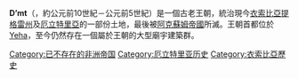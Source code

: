 {{Multiple issues|
{{Expand language|1=en|time=2020-09-14T10:08:56+00:00}}
{{Unreferenced|time=2020-09-14T10:08:56+00:00}}
}}
'''D’mt'''（{{lang-gez|ደዐመተ}}，約公元前10世紀－公元前5世紀）是一個古老王朝，統治現今[[衣索比亞|衣索比亞]][[提格雷州|提格雷州]]及[[厄立特里亞|厄立特里亞]]的一部份土地，最後被[[阿克蘇姆帝國|阿克蘇姆帝國]]所滅。王朝首都位於[[Yeha|Yeha]]，至今仍然存在一個屬於王朝的大型廟宇建築群。

{{Eritrea-stub}}
{{Ethiopia-stub}}

[[Category:已不存在的非洲帝国|Category:已不存在的非洲帝国]]
[[Category:厄立特里亚历史|Category:厄立特里亚历史]]
[[Category:衣索比亞歷史|Category:衣索比亞歷史]]